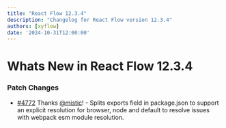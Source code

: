 ```yaml
---
title: "React Flow 12.3.4"
description: "Changelog for React Flow version 12.3.4"
authors: [xyflow]
date: '2024-10-31T12:00:00'
---
```

# Whats New in React Flow 12.3.4
### Patch Changes
-   [#4772](https://github.com/xyflow/xyflow/pull/4772) Thanks [@mistic](https://github.com/mistic)! - Splits exports field in package.json to support an explicit resolution for browser, node and default to resolve issues with webpack esm module resolution.


